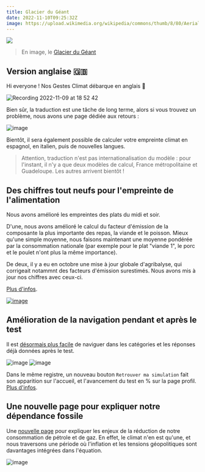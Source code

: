 ```yaml
---
title: Glacier du Géant
date: 2022-11-10T09:25:32Z
image: https://upload.wikimedia.org/wikipedia/commons/thumb/8/80/Aerial_view_of_Glacier_du_G%C3%A9ant.jpg/640px-Aerial_view_of_Glacier_du_G%C3%A9ant.jpg
---
```


![](https://upload.wikimedia.org/wikipedia/commons/thumb/8/80/Aerial_view_of_Glacier_du_G%C3%A9ant.jpg/640px-Aerial_view_of_Glacier_du_G%C3%A9ant.jpg)

> En image, le [Glacier du Géant](https://fr.wikipedia.org/wiki/Glacier_du_G%C3%A9ant)

## Version anglaise 🇬🇧

Hi everyone ! Nos Gestes Climat débarque en anglais 💂

![Recording 2022-11-09 at 18 52 42](https://user-images.githubusercontent.com/1177762/200904084-6051257b-e0ce-4483-8d91-05b5bbd44e0b.gif)

Bien sûr, la traduction est une tâche de long terme, alors si vous trouvez un problème, nous avons une page dédiée aux retours :

![image](https://user-images.githubusercontent.com/1177762/200904709-d6a19333-9c70-4033-bb15-bafde6661794.png)

Bientôt, il sera également possible de calculer votre empreinte climat en espagnol, en italien, puis de nouvelles langues.

> Attention, traduction n'est pas internationalisation du modèle : pour l'instant, il n'y a que deux modèles de calcul, France métropolitaine et Guadeloupe. Les autres arrivent bientôt !

## Des chiffres tout neufs pour l'empreinte de l'alimentation

Nous avons amélioré les empreintes des plats du midi et soir.

D'une, nous avons amélioré le calcul du facteur d'émission de la composante la plus importante des repas, la viande et le poisson. Mieux qu'une simple moyenne, nous faisons maintenant une moyenne pondérée par la consommation nationale (par exemple pour le plat "viande 1", le porc et le poulet n'ont plus la même importance).

De deux, il y a eu en octobre une mise à jour globale d'agribalyse, qui corrigeait notammnt des facteurs d'émission surestimés. Nous avons mis à jour nos chiffres avec ceux-ci.

[Plus d'infos](https://github.com/incubateur-ademe/nosgestesclimat/pull/1525).

[![image](https://user-images.githubusercontent.com/1177762/200906087-5748cab9-d053-48dd-b169-3038dcf50fa2.png)](https://nosgestesclimat.fr/documentation/alimentation/plats/viande-1)

## Amélioration de la navigation pendant et après le test

Il est [désormais plus facile](https://github.com/incubateur-ademe/nosgestesclimat-site/pull/677) de naviguer dans les catégories et les réponses déjà données après le test.

![image](https://user-images.githubusercontent.com/1177762/193876373-fd942951-afb3-40ec-8316-480b9bdf7241.png)
![image](https://user-images.githubusercontent.com/1177762/193876420-5203196f-54af-42fb-b61b-9e2822da9a59.png)

Dans le même registre, un nouveau bouton `Retrouver ma simulation` fait son apparition sur l'accueil, et l'avancement du test en % sur la page profil. [Plus d'infos](https://github.com/incubateur-ademe/nosgestesclimat-site/pull/672).

## Une nouvelle page pour expliquer notre dépendance fossile

Une [nouvelle page](https://nosgestesclimat.fr/pétrole-et-gaz) pour expliquer les enjeux de la réduction de notre consommation de pétrole et de gaz. En effet, le climat n'en est qu'une, et nous traversons une période où l'inflation et les tensions géopolitiques sont davantages intégrées dans l'équation.

![image](https://user-images.githubusercontent.com/1177762/200906228-cb2db1ba-3083-48eb-9a96-26f0fb02daf1.png)
